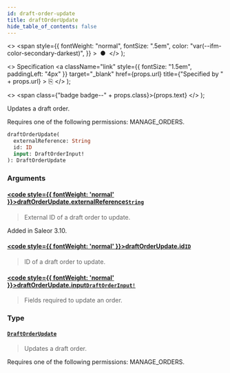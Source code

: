 ```yaml
---
id: draft-order-update
title: draftOrderUpdate
hide_table_of_contents: false
---
```


  <>
    <span
      style={{
        fontWeight: "normal",
        fontSize: ".5em",
        color: "var(--ifm-color-secondary-darkest)",
      }}
    >
      &nbsp;●&nbsp;
    </span>
  </>
);

  <>
    Specification
    <a
      className="link"
      style={{ fontSize: "1.5em", paddingLeft: "4px" }}
      target="\_blank"
      href={props.url}
      title={"Specified by " + props.url}
    >
      ⎘
    </a>
  </>
);

  <>
    <span class={"badge badge--" + props.class}>{props.text}</span>
  </>
);

Updates a draft order.

Requires one of the following permissions: MANAGE_ORDERS.

```graphql
draftOrderUpdate(
  externalReference: String
  id: ID
  input: DraftOrderInput!
): DraftOrderUpdate
```

### Arguments

#### [<code style={{ fontWeight: 'normal' }}>draftOrderUpdate.<b>externalReference</b></code>](#)<Bullet />[`String`](../../api-reference/scalars/string) <Badge class="secondary" text="scalar"/>

> External ID of a draft order to update.

Added in Saleor 3.10.

>

#### [<code style={{ fontWeight: 'normal' }}>draftOrderUpdate.<b>id</b></code>](#)<Bullet />[`ID`](../../api-reference/scalars/id) <Badge class="secondary" text="scalar"/>

> ID of a draft order to update.

#### [<code style={{ fontWeight: 'normal' }}>draftOrderUpdate.<b>input</b></code>](#)<Bullet />[`DraftOrderInput!`](../../api-reference/inputs/draft-order-input) <Badge class="secondary" text="non-null"/> <Badge class="secondary" text="input"/>

> Fields required to update an order.

### Type

#### [`DraftOrderUpdate`](../../api-reference/objects/draft-order-update) <Badge class="secondary" text="object"/>

> Updates a draft order.

Requires one of the following permissions: MANAGE_ORDERS.

>
